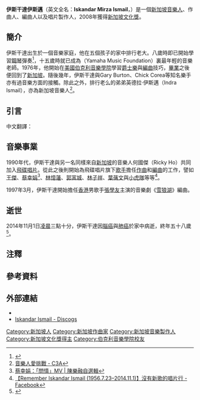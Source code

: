 {{noteTA
|G1=Music
|G2=Show
|1=zh-cn:伊斯干达伊斯梅尔; zh-tw:伊斯干達伊斯邁; zh-sg:伊斯干达伊斯梅尔;
|2=zh-cn:伊斯干达·米尔扎·伊斯梅尔; zh-tw:伊斯干達·米爾扎·伊斯邁; zh-sg:伊斯干达·米尔扎·伊斯梅尔;
|3=zh-cn:英德拉·伊斯梅尔; zh-tw:英德拉·伊斯邁; zh-sg:英德拉·伊斯梅尔;
}}
{{藝人
|姓名 = 伊斯干達·米爾扎·伊斯邁<br>Iskandar Mirza Ismail
|類型 = 製作人
|圖片 =
|圖片尺寸 =
|圖片簡介 =
|羅馬拼音 = 
|英文名 = Iskandar Ismail
|暱稱 =
|其他藝名 =
|國籍 = {{SIN}}
|民族 =
|籍貫 =
|出生日期 = {{birth date|1956|7|23}}
|出生地點 = {{SIN-1819}}[[新加坡|新加坡]]
|逝世日期 = {{death date and age|2014|11|1|1956|7|23|df=y}}
|逝世地點 = {{SIN}}
|職業 = 作曲人、編曲人
|語言 =
|教育程度 = [[伯克利音樂學院|伯克利音樂學院]] <ref>{{Cite web |url=http://finance.cctv.com/special/C19252/20070927/109285.shtml |title=Iskandar Ismail - 作曲家 - CCTV央視網 |accessdate=2021-01-24 |archive-date=2017-02-12 |archive-url=https://web.archive.org/web/20170212010239/http://finance.cctv.com/special/C19252/20070927/109285.shtml |dead-url=no }}</ref>
|宗教信仰 =
|配偶 = Ernawaty Sorianto
|兒女 = 一子一女
|父母 =
|音樂類型 =
|演奏樂器 = [[鋼琴|鋼琴]]
|出道地點 = {{SIN}}
|出道作 =
|出道日期 =
|代表作 = 《問情》{{NoteTag|收錄於蔡幸娟個人專輯《真的讓我愛你嗎》（1991年發行）}}
|活躍年代 = 1975年－2014年
|唱片公司 =
|經紀公司 =
|網站 =
|相關團體 =
|獎項 =
|IMDb = 
}}

'''伊斯干達伊斯邁'''（英文全名：'''Iskandar Mirza Ismail'''，{{bd|1956年|7月23日|2014年|11月1日|catIdx=Ismail}}）是一個[[新加坡|新加坡]][[音樂人|音樂人]]、作曲人、編曲人以及唱片製作人，2008年獲得[[新加坡文化獎|新加坡文化獎]]。

==簡介==
伊斯干達出生於一個音樂家庭，他在五個孩子的家中排行老大。八歲時即已開始學習[[鋼琴|鋼琴]]彈奏<ref>{{cite book |last=Zubir|first=Rohana|date=2012|title=Zubir Said: The Composer of Majulah Singapura|publisher=Singapore Institute of Southeast Asian Studies|isbn=9814311812}}</ref>，十五歲時就已成為{{link-en|山葉音樂學校|Yamaha Music Foundation}}（Yamaha Music Foundation）裏最年輕的音樂老師。1976年，他開始在[[美國|美國]][[伯克利音樂學院|伯克利音樂學院]]學習[[爵士樂|爵士樂]]與[[編曲|編曲]]技巧，[[畢業|畢業]]之後便回到了[[新加坡|新加坡]]。隨後幾年，伊斯干達與Gary Burton、Chick Corea等知名樂手亦有過音樂方面的接觸。除此之外，排行老么的弟弟英德拉·伊斯邁（Indra Ismail），亦為新加坡音樂人<ref>[https://cn.c3a.org.sg/Learning_contect.do?id=6498 音樂人愛挑戰 - C3A]</ref>。

==引言==
{{cquote|
What I’m striving for is togetherness. I want audiences to feel we’re all Singaporeans when they hear the songs.<br />
| source =Iskandar Ismail: The Music Man, 2013.<ref>[https://www.esplanade.com/offstage/arts/iskandar-ismail ISKANDAR ISMAIL － esplanade - off stage]</ref>
}}

;中文翻譯：
{{cquote|
我為了和平相處而奮鬥。我想讓聽歌的觀眾，會覺得我們都是新加坡人。<br />
| source =伊斯干達伊斯邁：音樂家，2013年。
}}


==音樂事業==
1990年代，伊斯干達與另一名同樣來自[[新加坡|新加坡]]的音樂人何國傑（Ricky Ho）共同加入[[飛碟唱片|飛碟唱片]]。從此之後則開始為飛碟唱片旗下[[歌手|歌手]]擔任[[作曲|作曲]]和[[編曲|編曲]]的工作，譬如[[王傑_(歌手)|王傑]]、[[蔡幸娟|蔡幸娟]]<ref>[http://fc.iwant-in.net/?p=1277 蔡幸娟：「問情」MV | 陳樂融自選輯]</ref>、[[林憶蓮|林憶蓮]]、[[郭富城|郭富城]]、[[林子祥|林子祥]]、[[葉蒨文|葉蒨文]]與[[小虎隊|小虎隊]]等等<ref>[https://www.facebook.com/youthmusicbox/posts/2264913440203480/ 【Remember Iskandar Ismail (1956.7.23–2014.11.1)】沒有新歌的唱片行 - Facebook]</ref>。

1997年3月，伊斯干達開始擔任[[香港|香港]]男歌手[[張學友|張學友]]主演的音樂劇《[[雪狼湖|雪狼湖]]》編曲。

==逝世==
2014年11月1日[[凌晨|凌晨]]三點十分，伊斯干達因[[腦癌|腦癌]]與[[肺癌|肺癌]]於家中病逝，終年五十八歲<ref>{{Cite web |url=https://www.zaobao.com.sg/realtime/singapore/story20141101-407079 |title=本地文化獎得主伊斯干達因腦癌病逝｜聯合早報 |accessdate=2021-01-24 |archive-date=2014-11-19 |archive-url=https://web.archive.org/web/20141119202402/http://www.zaobao.com.sg/realtime/singapore/story20141101-407079 |dead-url=no }}</ref>。

==注釋==
{{NoteFoot}}

==參考資料==
{{Reflist}}

==外部連結==
*{{Facebook|iskandarthemusicman}}
*[https://www.discogs.com/artist/3153100 Iskandar Ismail - Discogs]

{{Authority control}}
[[Category:新加坡人|Category:新加坡人]]
[[Category:新加坡作曲家|Category:新加坡作曲家]]
[[Category:新加坡音樂製作人|Category:新加坡音樂製作人]]
[[Category:新加坡文化獎得主|Category:新加坡文化獎得主]]
[[Category:伯克利音樂學院校友|Category:伯克利音樂學院校友]]